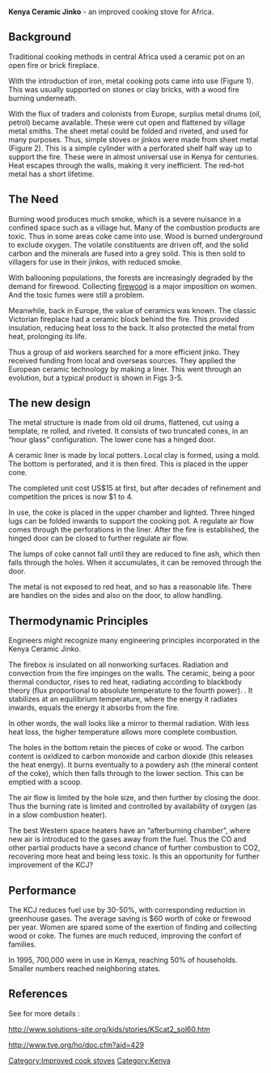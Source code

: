 {{Lang|[[Keramischer Herd aus Kenia|Deutsch]] - [[Kenya Ceramic Jinko|English]]}}'''Kenya Ceramic Jinko''' - an improved cooking stove for Africa.

{{main|:Category:Improved cook stoves}}


== Background ==
Traditional cooking methods in central Africa used a ceramic pot on an open fire or brick fireplace.

With the introduction of iron, metal cooking pots came into use (Figure 1). This was usually supported on stones or clay bricks, with a wood fire burning underneath.

With the flux of traders and colonists from Europe, surplus metal drums (oil, petrol) became available. These were cut open and flattened by village metal smiths. The sheet metal could be folded and riveted, and used for many purposes. Thus, simple stoves or jinkos were made from sheet metal (Figure 2). This is a simple cylinder with a perforated shelf half way up to support the fire. These were in almost universal use in Kenya for centuries. Heat escapes through the walls, making it very inefficient. The red-hot metal has a short lifetime.

== The Need ==
Burning wood produces much smoke, which is a severe nuisance in a confined space such as a village hut. Many of the combustion products are toxic. Thus in some areas coke came into use. Wood is burned underground to exclude oxygen. The volatile constituents are driven off, and the solid carbon and the minerals are fused into a grey solid. This is then sold to villagers for use in their jinkos, with reduced smoke.

With ballooning populations, the forests are increasingly degraded by the demand for firewood.
Collecting [[firewood]]  is a major imposition on women. And the toxic fumes were still a problem.

Meanwhile, back in Europe, the value of ceramics was known. The classic Victorian fireplace had a ceramic block behind the fire. This provided insulation, reducing heat loss to the back. It also protected the metal from heat, prolonging its life.

Thus a group of aid workers searched for a more efficient jinko. They received funding from local and overseas sources. They applied the European ceramic technology by making a liner. This went through an evolution, but a typical product is shown in Figs 3-5.

== The new design ==

The metal structure is made from old oil drums, flattened, cut using a template, re rolled, and riveted. It consists of two truncated cones, in an “hour glass” configuration. The lower cone has a hinged door.

A ceramic liner is made by local potters. Local clay is formed, using a mold. The bottom is perforated, and it is then fired. This is placed in the upper cone.

The completed unit cost US$15 at first, but after decades of refinement and competition the prices is now $1 to 4.

In use, the coke is placed in the upper chamber and lighted. Three hinged lugs can be folded inwards to support the cooking pot. A regulate air flow comes through the perforations in the liner. After the fire is established, the hinged door can be closed to further regulate air flow.

The lumps of coke cannot fall until they are reduced to fine ash, which then falls through the holes. When it accumulates, it can be removed through the door.

The metal is not exposed to red heat, and so has a reasonable life. There are handles on the sides and also on the door, to allow handling.

== Thermodynamic Principles ==
Engineers might recognize many engineering principles incorporated in the Kenya Ceramic Jinko.

The firebox is insulated on all nonworking surfaces. Radiation and convection from the fire impinges on the walls. The ceramic, being a poor thermal conductor, rises to red heat, radiating according to blackbody theory (flux proportional to absolute temperature to the fourth power). . It stabilizes at an equilibrium temperature, where the energy it radiates inwards, equals the energy it absorbs from the fire. 

In other words, the wall looks like a mirror to thermal radiation. With less heat loss, the higher temperature allows more complete combustion.

The holes in the bottom retain the pieces of coke or wood. The carbon content is oxidized to carbon monoxide and carbon dioxide (this releases the heat energy). It burns eventually to a powdery ash (the mineral content of the coke), which then falls through to the lower section. This can be emptied with a scoop.

The air flow is limited by the hole size, and then further by closing the door. Thus the burning rate is limited and controlled by availability of oxygen (as in a slow combustion heater). 

The best Western space heaters have an “afterburning chamber”, where new air is introduced to the gases away from the fuel. Thus the CO and other partial products have a second chance of further combustion to CO2, recovering more heat and being less toxic. Is this an opportunity for further improvement of the KCJ?

==Performance==

The KCJ reduces fuel use by 30-50%, with corresponding reduction in greenhouse gases. The average saving is $60 worth of coke or firewood per year. Women are spared some of the exertion of finding and collecting wood or coke. The fumes are much reduced, improving the confort of families.

In 1995, 700,000 were in use in Kenya, reaching 50% of households. Smaller numbers reached neighboring states.

==References==

See for more details :

http://www.solutions-site.org/kids/stories/KScat2_sol60.htm

http://www.tve.org/ho/doc.cfm?aid=429


[[Category:Improved cook stoves]]
[[Category:Kenya]]